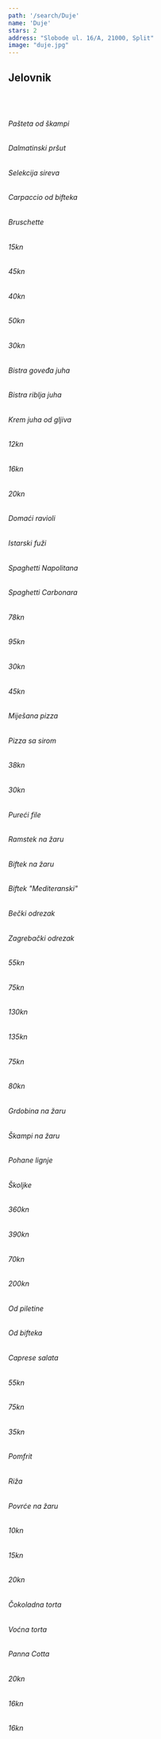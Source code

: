 ---
path: '/search/Duje'
name: 'Duje'
stars: 2
address: "Slobode ul. 16/A, 21000, Split"
image: "duje.jpg"
---

## Jelovnik

<br></br>

<Collapse name = "Predjela" open = "collapse show">

<div className = {styles.column}>

###### Pašteta od škampi
###### Dalmatinski pršut
###### Selekcija sireva
###### Carpaccio od bifteka
###### Bruschette

</div>


<div className =  {styles.price}>

###### 15kn
###### 45kn  
###### 40kn
###### 50kn  
###### 30kn

</div>

</Collapse>

<Collapse name = "Juhe" open = "collapse">

<div className = {styles.column}>

###### Bistra goveđa juha
###### Bistra riblja juha
###### Krem juha od gljiva

</div>

<div className =  {styles.price}>

###### 12kn
###### 16kn
###### 20kn

</div>

</Collapse>

<Collapse name = "Tjestenine" open = "collapse">

<div className = {styles.column}>

###### Domaći ravioli
###### Istarski fuži
###### Spaghetti Napolitana
###### Spaghetti Carbonara

</div>

<div className =  {styles.price}>

###### 78kn
###### 95kn
###### 30kn
###### 45kn

</div>

</Collapse>

<Collapse name = "Pizze" open = "collapse">

<div className = {styles.column}>

###### Miješana pizza
###### Pizza sa sirom

</div>

<div className =  {styles.price}>

###### 38kn
###### 30kn

</div>

</Collapse>

<Collapse name = "Meso" open = "collapse">

<div className = {styles.column}>

###### Pureći file
###### Ramstek na žaru
###### Biftek na žaru
###### Biftek "Mediteranski"
###### Bečki odrezak
###### Zagrebački odrezak

</div>

<div className =  {styles.price}>

###### 55kn
###### 75kn
###### 130kn
###### 135kn
###### 75kn
###### 80kn

</div>

</Collapse>

<Collapse name = "Ribe" open = "collapse">

<div className = {styles.column}>

###### Grdobina na žaru
###### Škampi na žaru
###### Pohane lignje
###### Školjke

</div>

<div className =  {styles.price}>

###### 360kn
###### 390kn
###### 70kn
###### 200kn

</div>

</Collapse>

<Collapse name = "Salate" open = "collapse">

<div className = {styles.column}>

###### Od piletine
###### Od bifteka
###### Caprese salata

</div>

<div className =  {styles.price}>

###### 55kn
###### 75kn
###### 35kn

</div>

</Collapse>

<Collapse name = "Prilozi" open = "collapse">

<div className = {styles.column}>

###### Pomfrit
###### Riža
###### Povrće na žaru

</div>

<div className =  {styles.price}>

###### 10kn
###### 15kn
###### 20kn

</div>

</Collapse>

<Collapse name = "Desert" open = "collapse">

<div className = {styles.column}>

###### Čokoladna torta
###### Voćna torta
###### Panna Cotta

</div>

<div className =  {styles.price}>

###### 20kn
###### 16kn
###### 16kn

</div>

</Collapse>